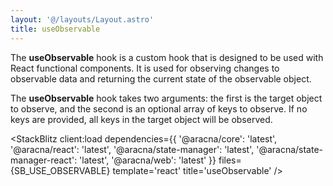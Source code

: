 ```yaml
---
layout: '@/layouts/Layout.astro'
title: useObservable
---
```



The **useObservable** hook is a custom hook that is designed to be used with React functional components. It is used for observing changes to observable data and returning the current state of the observable object.

The **useObservable** hook takes two arguments: the first is the target object to observe, and the second is an optional array of keys to observe. If no keys are provided, all keys in the target object will be observed.

<StackBlitz
  client:load
  dependencies={{
    '@aracna/core': 'latest',
    '@aracna/react': 'latest',
    '@aracna/state-manager': 'latest',
    '@aracna/state-manager-react': 'latest',
    '@aracna/web': 'latest'
  }}
  files={SB_USE_OBSERVABLE}
  template='react'
  title='useObservable'
/>
